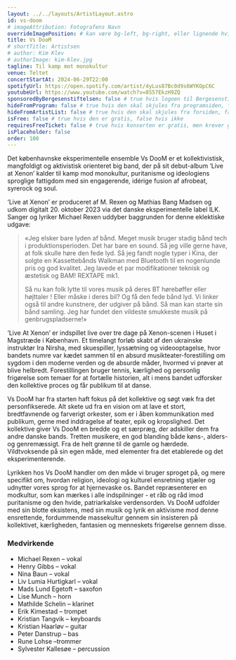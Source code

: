 ```yaml
---
layout: ../../layouts/ArtistLayout.astro
id: vs-doom
# imageAttribution: Fotografens Navn
overrideImagePosition: # kan være bg-left, bg-right, eller lignende hvis man vil plassere bildet annerledes enn sentrert, se https://tailwindcss.com/docs/background-position
title: Vs DooM
# shortTitle: Artistsen
# author: Kim Klev
# authorImage: kim-klev.jpg
tagline: Til kamp mot monokultur
venue: Teltet
concertStartAt: 2024-06-29T22:00
spotifyUrl: https://open.spotify.com/artist/4yLus87Bc0d9s6WYKOpC6C
youtubeUrl: https://www.youtube.com/watch?v=8S57EkzH9ZQ
sponsoredByBergesenstiftelsen: false # true hvis logoen til Bergesenstiftelsen skal vises, false hvis ikke
hideFromProgram: false # true hvis den skal skjules fra programsiden, false hvis den skal vises
hideFromArtistList: false # true hvis den skal skjules fra forsiden, false hvis den skal vises
isFree: false # true hvis den er gratis, false hvis ikke
requiresFreeTicket: false # true hvis konserten er gratis, men krever gratisbillett
isPlaceholder: false
order: 100
---
```


Det københavnske eksperimentelle ensemble Vs DooM er et kollektivistisk, mangfoldigt og aktivistisk orienteret
big band, der på sit debut-album ‘Live at Xenon’ kalder til kamp mod monokultur, puritanisme og ideologiens
sproglige fattigdom med sin engagerende, idérige fusion af afrobeat, syrerock og soul.

‘Live at Xenon’ er produceret af M. Rexen og Mathias Bang Madsen og udkom digitalt 20. oktober 2023 via det
danske eksperimentelle label ILK. Sanger og lyriker Michael Rexen uddyber baggrunden
for denne eklektiske udgave:

> «Jeg elsker bare lyden af bånd. Meget musik bruger stadig bånd tech i produktionsperioden. Det har bare en
> sound. Så jeg ville gerne have, at folk skulle høre den fede lyd. Så jeg fandt nogle typer i Kina, der solgte en
> Kassettebånds Walkman med Bluetooth til en nogenlunde pris og god kvalitet. Jeg lavede et par modifikationer
> teknisk og æstetisk og BAM! REXTAPE mk1.
>
> Så nu kan folk lytte til vores musik på deres BT hørebøffer eller højttaler ! Eller måske i deres bil? Og få den fede
> bånd lyd. Vi linker også til andre kunstnere, der udgiver på bånd. Så man kan starte sin bånd samling. Jeg har
> fundet den vildeste smukkeste musik på genbrugspladserne!»

‘Live At Xenon’ er indspillet live over tre dage på Xenon-scenen i Huset i Magstræde i København. Et timelangt
forløb skabt af den ukrainske instruktør Ira Nirsha, med skuespiller, lyssætning og videooptagelse, hvor bandets
numre var kædet sammen til en absurd musikteater-forestilling om sygdom i den moderne verden og de absurde
måder, hvormed vi prøver at blive helbredt. Forestillingen bruger tennis, kærlighed og personlig frigørelse som
temaer for at fortælle historien, alt i mens bandet udforsker den kollektive proces og får publikum til at danse.

Vs DooM har fra starten haft fokus på det kollektive og søgt væk fra det personfikserede. Alt skete ud fra en
vision om at lave et stort, bredtfavnende og farverigt orkester, som er i åben kommunikation med publikum,
gerne med inddragelse af teater, epik og kropslighed. Det kollektive giver Vs DooM en bredde og et særpræg,
der adskiller dem fra andre danske bands. Tretten musikere, en god blanding både køns-, alders- og
genremæssigt. Fra de helt grønne til de gamle og hærdede. Vildtvoksende på sin egen måde, med elementer fra
det etablerede og det eksperimenterende.

Lyrikken hos Vs DooM handler om den måde vi bruger sproget på, og mere specifikt om, hvordan religion,
ideologi og kulturel ensretning stjæler og udnytter vores sprog for at hjernevaske os. Bandet repræsenterer en
modkultur, som kan mærkes i alle indspilninger - et råb og råd imod puritanisme og den hvide, patriarkalske
verdensorden. Vs DooM udfolder med sin blotte eksistens, med sin musik og lyrik en aktivisme mod denne
ensrettende, fordummende massekultur gennem sin insisteren på kollektivet, kærligheden, fantasien og
menneskets frigørelse gennem disse.

### Medvirkende

- Michael Rexen – vokal
- Henry Gibbs – vokal
- Nina Baun – vokal
- Liv Lumia Hurtigkarl – vokal
- Mads Lund Egetoft – saxofon
- Lise Munch – horn
- Mathilde Schelin – klarinet
- Erik Kimestad – trompet
- Kristian Tangvik – keyboards
- Kristian Haarløv – guitar
- Peter Danstrup – bas
- Rune Lohse –trommer
- Sylvester Kallesøe – percussion
